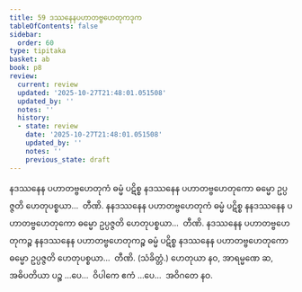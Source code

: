 ```yaml
---
title: 59 ဒဿနေနပဟာတဗ္ဗဟေတုကဒုက
tableOfContents: false
sidebar:
  order: 60
type: tipitaka
basket: ab
book: p8
review:
  current: review
  updated: '2025-10-27T21:48:01.051508'
  updated_by: ''
  notes: ''
  history:
  - state: review
    date: '2025-10-27T21:48:01.051508'
    updated_by: ''
    notes: ''
    previous_state: draft
---
```



<ReviewStatus review={frontmatter.review} showDetails={true} />

<HypothesisAnnotation frontmatter={frontmatter} />

<DynamicBreadcrumb />

<Division number="78" book="p8" e="ch" v="40" p="99">

<Paragraph number="250" book="p8">
နဒဿနေန ပဟာတဗ္ဗဟေတုကံ ဓမ္မံ ပဋိစ္စ နဒဿနေန ပဟာတဗ္ဗဟေတုကော ဓမ္မော ဥပ္ပဇ္ဇတိ ဟေတုပစ္စယာ…  တီဏိ.
</Paragraph>

<Paragraph number="251" book="p8">
နနဒဿနေန ပဟာတဗ္ဗဟေတုကံ ဓမ္မံ ပဋိစ္စ နနဒဿနေန ပဟာတဗ္ဗဟေတုကော ဓမ္မော ဥပ္ပဇ္ဇတိ ဟေတုပစ္စယာ…  တီဏိ.
</Paragraph>

<Paragraph number="252" book="p8">
နဒဿနေန ပဟာတဗ္ဗဟေတုကဉ္စ နနဒဿနေန ပဟာတဗ္ဗဟေတုကဉ္စ ဓမ္မံ ပဋိစ္စ နဒဿနေန ပဟာတဗ္ဗဟေတုကော ဓမ္မော ဥပ္ပဇ္ဇတိ ဟေတုပစ္စယာ…  တီဏိ. (သံခိတ္တံ.)
</Paragraph>

<Paragraph number="253" book="p8">
ဟေတုယာ နဝ, အာရမ္မဏေ ဆ, အဓိပတိယာ ပဉ္စ …ပေ…  ဝိပါကေ ဧကံ …ပေ…  အဝိဂတေ နဝ.
</Paragraph>
</Division>
